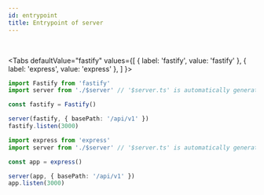 ```yaml
---
id: entrypoint
title: Entrypoint of server
---
```


<br />


<Tabs
  defaultValue="fastify"
  values={[
    { label: 'fastify', value: 'fastify' },
    { label: 'express', value: 'express' },
  ]
}>
<TabItem value="fastify">

```ts title="server/entrypoints/index.ts"
import Fastify from 'fastify'
import server from './$server' // '$server.ts' is automatically generated by frourio

const fastify = Fastify()

server(fastify, { basePath: '/api/v1' })
fastify.listen(3000)
```

</TabItem>
<TabItem value="express">

```ts title="server/entrypoints/index.ts"
import express from 'express'
import server from './$server' // '$server.ts' is automatically generated by frourio

const app = express()

server(app, { basePath: '/api/v1' })
app.listen(3000)
```

</TabItem>
</Tabs>
